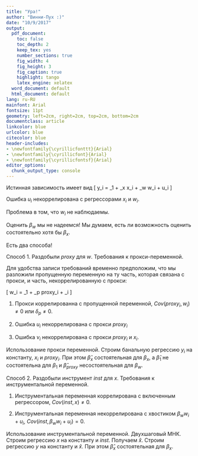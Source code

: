 ```yaml
---
title: "Ура!"
author: "Винни-Пух :)"
date: "10/9/2017"
output:
  pdf_document:
    toc: false
    toc_depth: 2
    keep_tex: yes
    number_sections: true
    fig_width: 4
    fig_height: 3
    fig_caption: true
    highlight: tango
    latex_engine: xelatex
  word_document: default
  html_document: default
lang: ru-RU
mainfont: Arial
fontsize: 11pt
geometry: left=2cm, right=2cm, top=2cm, bottom=2cm
documentclass: article
linkcolor: blue
urlcolor: blue
citecolor: blue
header-includes:
- \newfontfamily{\cyrillicfonttt}{Arial}
- \newfontfamily{\cyrillicfont}{Arial}
- \newfontfamily{\cyrillicfontsf}{Arial}
editor_options: 
  chunk_output_type: console
---
```


Истинная зависимость имеет вид
\[
y_i = \beta_1 + \beta_x x_i + \beta_w w_i + u_i
\]

Ошибка $u_i$ некоррелирована с регрессорами $x_i$ и $w_i$. 

Проблема в том, что $w_i$ не наблюдаемы.

Оценить $\beta_w$ мы не надеемся! Мы думаем, есть ли возможность оценить состоятельно хотя бы $\beta_x$.




Есть два способа!

Способ 1. Раздобыли $proxy$ для $w$. Требования к прокси-переменной.

Для удобства записи требований временно предположим, что мы разложили пропущенную переменную на ту часть, которая связана с прокси, и часть, некоррелированную с прокси:

\[
w_i = \delta_1 + \delta_p proxy_i + \nu_i
\]


1. Прокси коррелированна с пропущенной переменной, $Cov(proxy_i, w_i) \neq 0$ или $\delta_p \neq 0$.

1. Ошибка $u_i$ некоррелирована с прокси $proxy_i$ 

1. Ошибка $\nu_i$ некоррелирована с прокси $proxy_i$ и $x_i$.


Использование прокси переменной. Строим банальную регрессию $y_i$ на константу, $x_i$ и $proxy_i$. При этом $\hat\beta_x$ состоятельная для $\beta_x$, а $\hat\beta_1$ не состоятельна для $\beta_1$ и $\hat\beta_{proxy}$ несостоятельная для $\beta_w$.

Способ 2. Раздобыли инструмент $inst$ для $x$. Требования к инструментальной переменной.

1. Инструментальная переменная коррелирована с включенным регрессором, $Cov(inst, x) \neq 0$.

1. Инструментальная переменная некоррелирована с хвостиком $\beta_w w_i + u_i$, $Cov(inst, \beta_w w_i + u_i)=0$.

Использование инструментальной переменной. Двухшаговый МНК. Строим регрессию $x$ на константу и $inst$. Получаем $\hat x$. Строим регрессию $y$ на константу и $\hat x$. При этом $\hat\beta_x$ состоятельная для $\beta_x$.



